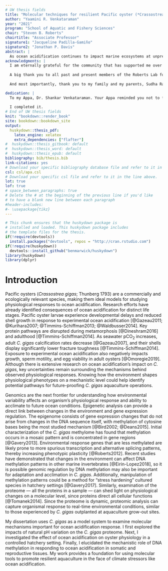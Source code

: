 ```yaml
---
# UW thesis fields
title: "Molecular techniques for resilient Pacific oyster (*Crassostrea gigas*) aquaculture"
author: "Yaamini R. Venkataraman"
year: "2021"
program: "School of Aquatic and Fishery Sciences"
chair: "Steven B. Roberts"
chairtitle: "Associate Professor"
signature1: "Jacqueline Padilla-Gamiño"
signature2: "Jonathan P. Davis"
abstract: |
  As ocean acidification continues to impact marine ecosystems at unprecedented rates, phenotypic plasticity may allow organisms to withstand more stressful conditions. Genomic methods can elucidate molecular mechanisms that contribute to phenotypic plasticity, allowing for a deeper understanding of how physiological processes will be impacted by low pH. My dissertation examines the effects of ocean acidification on the Pacific oyster (*Crassostrea gigas*) stress response and reproduction; elucidate how exposure history impacts phenotype; and explore the role of functional role DNA methylation in somatic and reproductive tissue. I investigated the effect of regional environmental variation on the molecular physiology of *C. gigas* outplanted at five different estuarine sites (four in Puget Sound, one in Willapa Bay) in Washington, USA using gel-free proteomic methods. While there was no difference in survival, or any protein abundances due to pH differences between sites, *C. gigas* outplanted at the site with the highest temperature had significantly higher abundances of antioxidant enzymes and molecular chaperones, elucidating the molecular underpinnings of thermotolerance. In a hatchery setting, I explored the impact of ocean acidification on reproductive maturity and output. A seven week low pH exposure did not affect sex ratio or maturation stage; however, it did significantly affect survival of larvae. Even though adult oysters spent four months in ambient pH conditions between low pH exposure and strip spawning, larvae from females that experienced low pH conditions had significantly higher mortality. Finally, I conducted the first investigations examining the effect of ocean acidification in *C. gigas* methylomes. To investigate the role of environmentally-responsive methylation in reproductive tissue, I analyzed gonad methylomes of female *C. gigas* exposed to low pH. A total of 1,599 differentially methylated loci (DML) were found in gene bodies. The genic DML were associated with cilium movement, development, and cytoskeletal processes, implying a need to regulate cellular growth in the gonad in response to low pH. I then explored the influence of low pH on the somatic tissue methylome using diploid and triploid oyster ctenidia. Differences in ploidy status yielded 154 DML. These ploidy-DML were associated with cell-cell adhesion and dephosphorlylation processes, which are not commonly associated with methylome changes in organisms that undergo natural polyploidization. The 178 pH-DML were associated with processes commonly observed in oysters exposed to ocean acidification, including apoptosis, protein ubiquitination, zinc ion binding, and cytoskeletal processes. In both reproductive and somatic tissue, the enrichment of DML in genes with multiple transcripts could indicate a role for methylation to regulate gene expression via alternative splicing. Investigating the molecular underpinnings of responses to ocean acidification in *C. gigas* will provide a thorough understanding of this global aquaculture product’s ability to withstand future ocean conditions.
acknowledgments: |
  I am eternally grateful for the community that has supported me over the past five years. I cannot thank my adviser, Dr. Steven B. Roberts, enough for his mentorship. He gave me room to grow and think for myself as a scientist, while constantly supporting my goals and advocating for my best interests. He fostered a welcoming, community-oriented lab environment that I will deeply miss. My other committee members — Drs. Jacqueline Padilla-Gamiño, Jonathan P. Davis, Julian D. Olden, and Lauren Buckley — challenged me to think about my work broadly and were always enthusiastic about my work in a way that refreshed my own interests. Although they were not officially part of my committee, Drs. Hollie M. Putnam at the University of Rhode Island and Kathleen E. Lotterhos at Northeastern University taught me so much in our collaborations, and showed me how new faculty members could pursue engaging research while also advocating for better academic environments. 
  
  A big thank you to all past and present members of the Roberts Lab for helping me every time my code didn’t run, teaching me proper pipetting technique, and bringing levity and joy to what can feel like a slog-fest. The SAFS graduate student community has been integral to my time in Seattle; it was a joy to learn, protest, and laugh with you all.
  
  And most importantly, thank you to my family and my parents, Sudha Rajagopalan and Dr. Shankar Venkataraman. I would be nothing without you. Thank you, and I love you.

dedication: |
  To my Appa, Dr. Shankar Venkataraman. Your Appa reminded you not to forget to complete your Ph.D, so that you could do the same for me. 
  
  I completed it.
# End of UW thesis fields
knit: "bookdown::render_book"
site: bookdown::bookdown_site
output: 
  huskydown::thesis_pdf: 
    latex_engine: xelatex
    extra_dependencies: ["flafter"]
#  huskydown::thesis_gitbook: default
#  huskydown::thesis_word: default
#  huskydown::thesis_epub: default
bibliography: bib/thesis.bib
link-citations: yes
# Download your specific bibliography database file and refer to it in the line above.
csl: csl/apa.csl
# Download your specific csl file and refer to it in the line above.
lot: true
lof: true
# space_between_paragraphs: true
# Delete the # at the beginning of the previous line if you'd like
# to have a blank new line between each paragraph
#header-includes:
#- \usepackage{tikz}
---
```


<!--
Above is the YAML (YAML Ain't Markup Language) header that includes a lot of metadata used to produce the document.  Be careful with spacing in this header!

If you'd like to include a comment that won't be produced in your resulting file enclose it in a block like this.
-->

<!--
If you receive a duplicate label error after knitting, make sure to delete the index.Rmd file and then knit again.
-->

```r
# This chunk ensures that the huskydown package is
# installed and loaded. This huskydown package includes
# the template files for the thesis.
if(!require(devtools))
  install.packages("devtools", repos = "http://cran.rstudio.com")
if(!require(huskydown))
  devtools::install_github("benmarwick/huskydown")
library(huskydown)
library(dplyr)
```

<!-- The {.unnumbered} option here means that the introduction will be "Chapter 0." You can also use {-} for no numbers on chapters. -->

# Introduction {.unnumbered}

Pacific oysters (*Crassostrea gigas*; Thunberg 1793) are a commercially and ecologically relevant species, making them ideal models for studying physiological responses to ocean acidification. Research efforts have already identified consequences of ocean acidification for distinct life stages. Pacific oyster larvae experience developmental delays and reduced shell growth in response to experimental ocean acidification [@Gazeau2011; @Kurihara2007; @Timmins-Schiffman2013; @Waldbusser2014]. Key protein pathways are disrupted during metamorphosis [@Dineshram2016] and adulthood [@Timmins-Schiffman2014]. As seawater pCO~2~ increases, adult *C. gigas* calcification rates decrease [@Gazeau2007], and their shells display significantly lower fracture toughness [@Timmins-Schiffman2014]. Exposure to experimental ocean acidification also negatively impacts growth, sperm motility, and egg viability in adult oysters [@Omoregie2019]. Although there is extensive research on ocean acidification’s impact on *C. gigas*, key uncertainties remain surrounding the mechanisms behind observed physiological responses. Knowing how the environment shapes physiological phenotypes on a mechanistic level could help identify potential pathways for future-proofing *C. gigas* aquaculture operations.

Genomics are the next frontier for understanding how environmental variability affects an organism’s physiological response and ability to acclimate to future ocean conditions. Epigenetic analysis can provide a direct link between changes in the environment and gene expression regulation. The epigenome consists of gene expression changes that do not arise from changes in the DNA sequence itself, with methylation of cytosine bases being the most studied mechanism [@Bird2002; @Deans2015]. Initial characterization of the *C. gigas* methylome has found that methylation occurs in a mosaic pattern and is concentrated in gene regions [@Gavery2013]. Environmental response genes that are less methylated are likely prone to more spurious transcription and alternative splicing patterns, thereby increasing phenotypic plasticity [@Roberts2012]. Recent studies have demonstrated that changes in the environment can affect DNA methylation patterns in other marine invertebrates [@Eirin-Lopez2018], so it is possible genomic regulation by DNA methylation may also be important for adaptation and acclimation in *C. gigas*. Additionally, manipulation of methylation patterns could be a method for “stress hardening” cultured species in hatchery settings [@Gavery2017]. Similarly, examination of the proteome — all the proteins in a sample — can shed light on physiological changes on a molecular level, since proteins direct all cellular functions [@Tomanek2014]. Since the proteome is dynamic, proteomic analysis can capture organismal response to real-time environmental conditions, similar to those experienced by *C. gigas* outplanted at aquaculture grow-out sites.

My dissertation uses *C. gigas* as a model system to examine molecular mechanisms important for ocean acidification response. I first explored the impacts of natural pH variation on the *C. gigas* proteome. Next, I investigated the effect of ocean acidification on oyster physiology in a controlled hatchery setting. Finally, I elucidated the mechanistic role of DNA methylation in responding to ocean acidification in somatic and reproductive tissues. My work provides a foundation for using molecular tools to promote resilient aquaculture in the face of climate stressors like ocean acidification.

